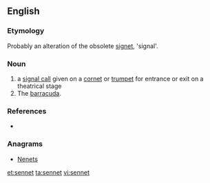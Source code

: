 ==English==

===Etymology===
Probably an alteration of the obsolete [[signet]], 'signal'.

===Noun===
{{en-noun}}

# a [[signal call]] given on a [[cornet]] or [[trumpet]] for entrance or exit on a theatrical stage 
# The [[barracuda]]. <!--Webster 1913-->

===References===
* {{R:Webster NCD 1967}}

===Anagrams===
* [[Nenets#English|Nenets]]

[[et:sennet]]
[[ta:sennet]]
[[vi:sennet]]